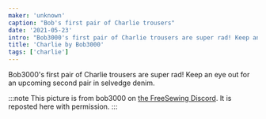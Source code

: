 ```yaml
---
maker: 'unknown'
caption: "Bob's first pair of Charlie trousers"
date: '2021-05-23'
intro: "Bob3000's first pair of Charlie trousers are super rad! Keep an eye out for an upcoming second pair in selvedge denim."
title: 'Charlie by Bob3000'
tags: ['charlie']
---
```


<!-- truncate -->

Bob3000's first pair of Charlie trousers are super rad! Keep an eye out for an upcoming second pair in selvedge denim.

:::note
This picture is from bob3000 on [the FreeSewing Discord](https://discord.freesewing.org/). It is reposted here with permission.
:::

